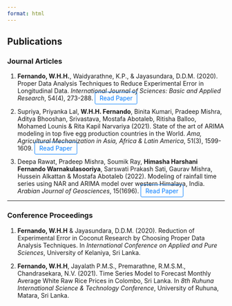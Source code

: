 ```yaml
---
format: html
---
```


## Publications {#publications}

### Journal Articles {#journal-articles}

1. **Fernando, W.H.H.**, Waidyarathne, K.P., & Jayasundara, D.D.M. (2020). Proper Data Analysis Techniques to Reduce Experimental Error in Longitudinal Data. *International Journal of Sciences: Basic and Applied Research*, 54(4), 273-288. <a href="https://www.gssrr.org/index.php/JournalOfBasicAndApplied/article/view/11934" style="text-decoration: none; color: #007bff; padding: 5px 10px; border: 1px solid #007bff; border-radius: 3px;">Read Paper</a>

2. Supriya, Priyanka Lal, **W.H.H. Fernando**, Binita Kumari, Pradeep Mishra, Aditya Bhooshan, Srivastava, Mostafa Abotaleb, Ritisha Balloo, Mohamed Lounis & Rita Kapil Narvariya (2021). State of the art of ARIMA modeling in top five egg production countries in the World. *Ama, Agricultural Mechanization in Asia, Africa & Latin America*, 51(3), 1599-1609. <a href="https://www.shin-norinco.com/article/state-of-art-of-arima-modeling-in-top-five-egg-production-countries-in-world" style="text-decoration: none; color: #007bff; padding: 5px 10px; border: 1px solid #007bff; border-radius: 3px;">Read Paper</a>

3. Deepa Rawat, Pradeep Mishra, Soumik Ray, **Himasha Harshani Fernando Warnakulasooriya**, Sarswati Prakash Sati, Gaurav Mishra, Hussein Alkattan & Mostafa Abotaleb (2022). Modeling of rainfall time series using NAR and ARIMA model over western Himalaya, India. *Arabian Journal of Geosciences*, 15(1696). <a href="https://link.springer.com/article/10.1007/s12517-022-10994-7" style="text-decoration: none; color: #007bff; padding: 5px 10px; border: 1px solid #007bff; border-radius: 3px;">Read Paper</a>

---

### Conference Proceedings {#conference-proceedings}

1. **Fernando, W.H.H** & Jayasundara, D.D.M. (2020). Reduction of Experimental Error in Coconut Research by Choosing Proper Data Analysis Techniques. In *International Conference on Applied and Pure Sciences*, University of Kelaniya, Sri Lanka.

2. **Fernando, W.H.H**, Jayalath P.M.S., Premarathne, R.M.S.M., Chandrasekara, N.V. (2021). Time Series Model to Forecast Monthly Average White Raw Rice Prices in Colombo, Sri Lanka. In *8th Ruhuna International Science & Technology Conference*, University of Ruhuna, Matara, Sri Lanka.
